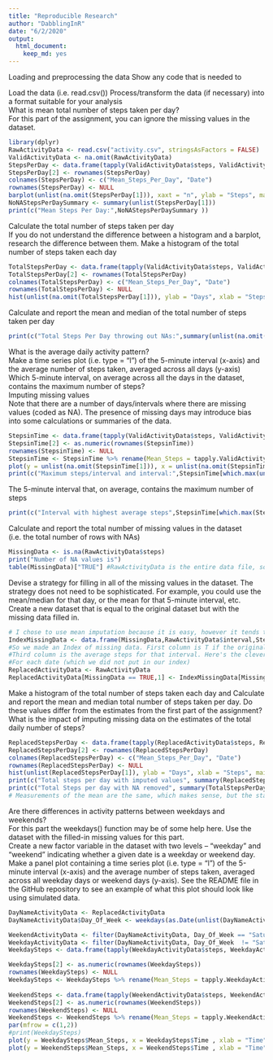 ---
title: "Reproducible Research"
author: "DabblingInR"
date: "6/2/2020"
output: 
  html_document: 
    keep_md: yes
---

Loading and preprocessing the data
Show any code that is needed to

Load the data (i.e. \color{red}{\verb|read.csv()|}read.csv())
Process/transform the data (if necessary) into a format suitable for your analysis  
What is mean total number of steps taken per day?  
For this part of the assignment, you can ignore the missing values in the dataset.

```{r Load_and_mean_StepsPerDay}
library(dplyr)
RawActivityData <- read.csv("activity.csv", stringsAsFactors = FALSE)
ValidActivityData <- na.omit(RawActivityData)
StepsPerDay <- data.frame(tapply(ValidActivityData$steps, ValidActivityData$date, mean))
StepsPerDay[2] <- rownames(StepsPerDay)
colnames(StepsPerDay) <- c("Mean_Steps_Per_Day", "Date")
rownames(StepsPerDay) <- NULL
barplot(unlist(na.omit(StepsPerDay[1])), xaxt = "n", ylab = "Steps", main = "Mean Steps Per Day")
NoNAStepsPerDaySummary <- summary(unlist(StepsPerDay[1]))
print(c("Mean Steps Per Day:",NoNAStepsPerDaySummary ))
```

Calculate the total number of steps taken per day  
If you do not understand the difference between a histogram and a barplot, research the difference between them. Make a histogram of the total number of steps taken each day  


```{r total_StepsPerDay}
TotalStepsPerDay <- data.frame(tapply(ValidActivityData$steps, ValidActivityData$date, sum))
TotalStepsPerDay[2] <- rownames(TotalStepsPerDay)
colnames(TotalStepsPerDay) <- c("Mean_Steps_Per_Day", "Date")
rownames(TotalStepsPerDay) <- NULL
hist(unlist(na.omit(TotalStepsPerDay[1])), ylab = "Days", xlab = "Steps", main = "Total Steps Per Day")
```

Calculate and report the mean and median of the total number of steps taken per day  
```{r Steps_Per_Day_total}
print(c("Total Steps Per Day throwing out NAs:",summary(unlist(na.omit(TotalStepsPerDay[1])))))
```

What is the average daily activity pattern?  
Make a time series plot (i.e. \color{red}{\verb|type = "l"|}type = "l") of the 5-minute interval (x-axis) and the average number of steps taken, averaged across all days (y-axis)  
Which 5-minute interval, on average across all the days in the dataset, contains the maximum number of steps?  
Imputing missing values    
Note that there are a number of days/intervals where there are missing values (coded as \color{red}{\verb|NA|}NA). The presence of missing days may introduce bias into some calculations or summaries of the data.
```{r Steps_across_Day}
StepsinTime <- data.frame(tapply(ValidActivityData$steps, ValidActivityData$interval, mean))
StepsinTime[2] <- as.numeric(rownames(StepsinTime))
rownames(StepsinTime) <- NULL
StepsinTime <- StepsinTime %>% rename(Mean_Steps = tapply.ValidActivityData.steps..ValidActivityData.interval..mean., Time = V2)
plot(y = unlist(na.omit(StepsinTime[1])), x = unlist(na.omit(StepsinTime[2])), xlab = "Time", ylab = "Steps", main = "Mean Steps Across 24 Hour Day", type = "l")
print(c("Maximum steps/interval and interval:",StepsinTime[which.max(unlist(StepsinTime[1])),]))
```

The 5-minute interval that, on average, contains the maximum number of steps
```{r Maximum_Number_Steps}
print(c("Interval with highest average steps",StepsinTime[which.max(StepsinTime$Mean_Steps),]))
```

Calculate and report the total number of missing values in the dataset (i.e. the total number of rows with \color{red}{\verb|NA|}NAs)  
```{r Count_Missing_Data}
MissingData <- is.na(RawActivityData$steps)
print("Number of NA values is")
table(MissingData)["TRUE"] #RawActivityData is the entire data file, so this is it
```

Devise a strategy for filling in all of the missing values in the dataset. The strategy does not need to be sophisticated. For example, you could use the mean/median for that day, or the mean for that 5-minute interval, etc.  
Create a new dataset that is equal to the original dataset but with the missing data filled in.  
```{r Replace_Missing_Data}
# I chose to use mean imputation because it is easy, however it tends to reduce standard deviation and is not recommended.
IndexMissingData <- data.frame(MissingData,RawActivityData$interval,StepsinTime[1])
#So we made an Index of missing data. First column is T if the original data is NA. Second column is the interval
#Third column is the average steps for that interval. Here's the clever part - the average steps get repeated
#For each date (which we did not put in our index)
ReplacedActivityData <- RawActivityData
ReplacedActivityData[MissingData == TRUE,1] <- IndexMissingData[MissingData==TRUE,3] # replaces missing data with average value from that interval.
```
Make a histogram of the total number of steps taken each day and Calculate and report the mean and median total number of steps taken per day. Do these values differ from the estimates from the first part of the assignment? What is the impact of imputing missing data on the estimates of the total daily number of steps? 
```{r Hist_Missing_Data}
ReplacedStepsPerDay <- data.frame(tapply(ReplacedActivityData$steps, ReplacedActivityData$date, sum))
ReplacedStepsPerDay[2] <- rownames(ReplacedStepsPerDay)
colnames(ReplacedStepsPerDay) <- c("Mean_Steps_Per_Day", "Date")
rownames(ReplacedStepsPerDay) <- NULL
hist(unlist(ReplacedStepsPerDay[1]), ylab = "Days", xlab = "Steps", main = "Imputed Steps Per Day")
print(c("Total steps per day with imputed values", summary(ReplacedStepsPerDay[1]), "SD", sd(unlist(ReplacedStepsPerDay[1]))))
print(c("Total Steps per day with NA removed", summary(TotalStepsPerDay[1]), "SD", sd(unlist(TotalStepsPerDay[1]))))
# Measurements of the mean are the same, which makes sense, but the standard deviation is higher when you don't impute values by mean impution.
```
Are there differences in activity patterns between weekdays and weekends?  
For this part the \color{red}{\verb|weekdays()|}weekdays() function may be of some help here. Use the dataset with the filled-in missing values for this part.  
Create a new factor variable in the dataset with two levels – “weekday” and “weekend” indicating whether a given date is a weekday or weekend day.  
Make a panel plot containing a time series plot (i.e. \color{red}{\verb|type = "l"|}type = "l") of the 5-minute interval (x-axis) and the average number of steps taken, averaged across all weekday days or weekend days (y-axis). See the README file in the GitHub repository to see an example of what this plot should look like using simulated data.  
```{r Weekday_Weekend}
DayNameActivityData <- ReplacedActivityData
DayNameActivityData$Day_Of_Week <- weekdays(as.Date(unlist(DayNameActivityData[2])))

WeekendActivityData <- filter(DayNameActivityData, Day_Of_Week == "Saturday" | Day_Of_Week == "Sunday")
WeekdayActivityData <- filter(DayNameActivityData, Day_Of_Week  != "Saturday" & Day_Of_Week != "Sunday")
WeekdaySteps <- data.frame(tapply(WeekdayActivityData$steps, WeekdayActivityData$interval, mean))

WeekdaySteps[2] <- as.numeric(rownames(WeekdaySteps))
rownames(WeekdaySteps) <- NULL
WeekdaySteps <- WeekdaySteps %>% rename(Mean_Steps = tapply.WeekdayActivityData.steps..WeekdayActivityData.interval.., Time = V2)
 
WeekendSteps <- data.frame(tapply(WeekendActivityData$steps, WeekendActivityData$interval, mean))
WeekendSteps[2] <- as.numeric(rownames(WeekendSteps))
rownames(WeekendSteps) <- NULL
WeekendSteps <- WeekendSteps %>% rename(Mean_Steps = tapply.WeekendActivityData.steps..WeekendActivityData.interval.., Time = V2)
par(mfrow = c(1,2))
#print(WeekdaySteps)
plot(y = WeekdaySteps$Mean_Steps, x = WeekdaySteps$Time , xlab = "Time", ylab = "Steps", main = "Weekday Steps", type = "l")
plot(y = WeekendSteps$Mean_Steps, x = WeekendSteps$Time , xlab = "Time", ylab = "Steps", main = "Weekend Steps", type = "l")

```